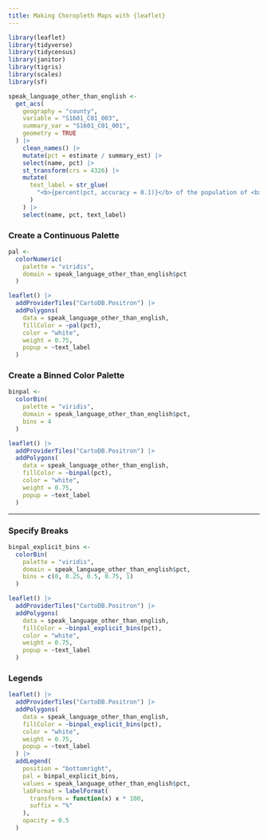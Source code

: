 ```yaml
---
title: Making Choropleth Maps with {leaflet}
---
```


```r
library(leaflet)
library(tidyverse)
library(tidycensus)
library(janitor)
library(tigris)
library(scales)
library(sf)
```


```r
speak_language_other_than_english <-
  get_acs(
    geography = "county",
    variable = "S1601_C01_003",
    summary_var = "S1601_C01_001",
    geometry = TRUE
  ) |>
    clean_names() |>
    mutate(pct = estimate / summary_est) |>
    select(name, pct) |>
    st_transform(crs = 4326) |>
    mutate(
      text_label = str_glue(
        "<b>{percent(pct, accuracy = 0.1)}</b> of the population of <b>{name}</b> speaks a language other than English"
      )
    ) |>
    select(name, pct, text_label)
```

### Create a Continuous Palette

```r
pal <-
  colorNumeric(
    palette = "viridis",
    domain = speak_language_other_than_english$pct
  )

leaflet() |>
  addProviderTiles("CartoDB.Positron") |>
  addPolygons(
    data = speak_language_other_than_english,
    fillColor = ~pal(pct),
    color = "white",
    weight = 0.75,
    popup = ~text_label
  )
```

### Create a Binned Color Palette

```r
binpal <-
  colorBin(
    palette = "viridis",
    domain = speak_language_other_than_english$pct,
    bins = 4
  )

leaflet() |>
  addProviderTiles("CartoDB.Positron") |>
  addPolygons(
    data = speak_language_other_than_english,
    fillColor = ~binpal(pct),
    color = "white",
    weight = 0.75,
    popup = ~text_label
  )
```

---

### Specify Breaks

```r
binpal_explicit_bins <-
  colorBin(
    palette = "viridis",
    domain = speak_language_other_than_english$pct,
    bins = c(0, 0.25, 0.5, 0.75, 1)
  )

leaflet() |>
  addProviderTiles("CartoDB.Positron") |>
  addPolygons(
    data = speak_language_other_than_english,
    fillColor = ~binpal_explicit_bins(pct),
    color = "white",
    weight = 0.75,
    popup = ~text_label
  )
```

### Legends

```r
leaflet() |>
  addProviderTiles("CartoDB.Positron") |>
  addPolygons(
    data = speak_language_other_than_english,
    fillColor = ~binpal_explicit_bins(pct),
    color = "white",
    weight = 0.75,
    popup = ~text_label
  ) |>
  addLegend(
    position = "bottomright",
    pal = binpal_explicit_bins,
    values = speak_language_other_than_english$pct,
    labFormat = labelFormat(
      transform = function(x) x * 100,
      suffix = "%"
    ),
    opacity = 0.5
  )
```
